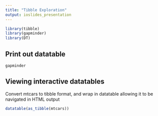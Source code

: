 ```yaml
---
title: "Tibble Exploration"
output: ioslides_presentation
---
```


<!-- echo=FALSE hides code in chunk from output-->
```r
library(tibble)
library(gapminder)
library(DT)
```

## Print out datatable
```r
gapminder
```

<!--This is a comment that you cannot see in the HTML output-->
## Viewing interactive datatables 
Convert mtcars to tibble format, and wrap in datatable allowing it to be navigated in HTML output
```r
datatable(as_tibble(mtcars))
```